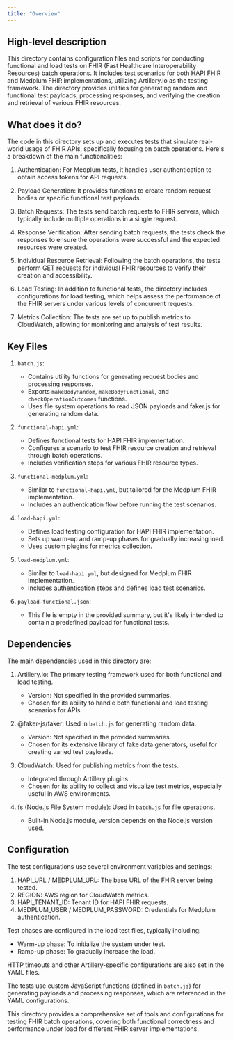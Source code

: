 ```yaml
---
title: "Overview"
---
```


## High-level description
This directory contains configuration files and scripts for conducting functional and load tests on FHIR (Fast Healthcare Interoperability Resources) batch operations. It includes test scenarios for both HAPI FHIR and Medplum FHIR implementations, utilizing Artillery.io as the testing framework. The directory provides utilities for generating random and functional test payloads, processing responses, and verifying the creation and retrieval of various FHIR resources.

## What does it do?
The code in this directory sets up and executes tests that simulate real-world usage of FHIR APIs, specifically focusing on batch operations. Here's a breakdown of the main functionalities:

1. Authentication: For Medplum tests, it handles user authentication to obtain access tokens for API requests.

2. Payload Generation: It provides functions to create random request bodies or specific functional test payloads.

3. Batch Requests: The tests send batch requests to FHIR servers, which typically include multiple operations in a single request.

4. Response Verification: After sending batch requests, the tests check the responses to ensure the operations were successful and the expected resources were created.

5. Individual Resource Retrieval: Following the batch operations, the tests perform GET requests for individual FHIR resources to verify their creation and accessibility.

6. Load Testing: In addition to functional tests, the directory includes configurations for load testing, which helps assess the performance of the FHIR servers under various levels of concurrent requests.

7. Metrics Collection: The tests are set up to publish metrics to CloudWatch, allowing for monitoring and analysis of test results.

## Key Files

1. `batch.js`:
   - Contains utility functions for generating request bodies and processing responses.
   - Exports `makeBodyRandom`, `makeBodyFunctional`, and `checkOperationOutcomes` functions.
   - Uses file system operations to read JSON payloads and faker.js for generating random data.

2. `functional-hapi.yml`:
   - Defines functional tests for HAPI FHIR implementation.
   - Configures a scenario to test FHIR resource creation and retrieval through batch operations.
   - Includes verification steps for various FHIR resource types.

3. `functional-medplum.yml`:
   - Similar to `functional-hapi.yml`, but tailored for the Medplum FHIR implementation.
   - Includes an authentication flow before running the test scenarios.

4. `load-hapi.yml`:
   - Defines load testing configuration for HAPI FHIR implementation.
   - Sets up warm-up and ramp-up phases for gradually increasing load.
   - Uses custom plugins for metrics collection.

5. `load-medplum.yml`:
   - Similar to `load-hapi.yml`, but designed for Medplum FHIR implementation.
   - Includes authentication steps and defines load test scenarios.

6. `payload-functional.json`:
   - This file is empty in the provided summary, but it's likely intended to contain a predefined payload for functional tests.

## Dependencies
The main dependencies used in this directory are:

1. Artillery.io: The primary testing framework used for both functional and load testing.
   - Version: Not specified in the provided summaries.
   - Chosen for its ability to handle both functional and load testing scenarios for APIs.

2. @faker-js/faker: Used in `batch.js` for generating random data.
   - Version: Not specified in the provided summaries.
   - Chosen for its extensive library of fake data generators, useful for creating varied test payloads.

3. CloudWatch: Used for publishing metrics from the tests.
   - Integrated through Artillery plugins.
   - Chosen for its ability to collect and visualize test metrics, especially useful in AWS environments.

4. fs (Node.js File System module): Used in `batch.js` for file operations.
   - Built-in Node.js module, version depends on the Node.js version used.

## Configuration
The test configurations use several environment variables and settings:

1. HAPI_URL / MEDPLUM_URL: The base URL of the FHIR server being tested.
2. REGION: AWS region for CloudWatch metrics.
3. HAPI_TENANT_ID: Tenant ID for HAPI FHIR requests.
4. MEDPLUM_USER / MEDPLUM_PASSWORD: Credentials for Medplum authentication.

Test phases are configured in the load test files, typically including:
- Warm-up phase: To initialize the system under test.
- Ramp-up phase: To gradually increase the load.

HTTP timeouts and other Artillery-specific configurations are also set in the YAML files.

The tests use custom JavaScript functions (defined in `batch.js`) for generating payloads and processing responses, which are referenced in the YAML configurations.

This directory provides a comprehensive set of tools and configurations for testing FHIR batch operations, covering both functional correctness and performance under load for different FHIR server implementations.